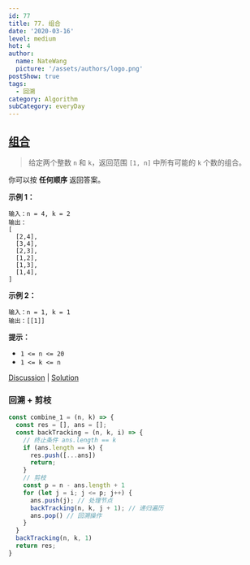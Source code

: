 ```yaml
---
id: 77
title: 77. 组合
date: '2020-03-16'
level: medium
hot: 4
author:
  name: NateWang
  picture: '/assets/authors/logo.png'
postShow: true
tags:
  - 回溯
category: Algorithm
subCategory: everyDay
---
```





## [组合](https://leetcode-cn.com/problems/combinations/description/)

> 给定两个整数 `n` 和 `k`，返回范围 `[1, n]` 中所有可能的 `k` 个数的组合。

你可以按 **任何顺序** 返回答案。

**示例 1：**

```
输入：n = 4, k = 2
输出：
[
  [2,4],
  [3,4],
  [2,3],
  [1,2],
  [1,3],
  [1,4],
]
```

**示例 2：**

```
输入：n = 1, k = 1
输出：[[1]]
```

**提示：**

- `1 <= n <= 20`
- `1 <= k <= n`


[Discussion](https://leetcode-cn.com/problems/combinations/comments/) | [Solution](https://leetcode-cn.com/problems/combinations/solution/)


### 回溯 + 剪枝


```js
const combine_1 = (n, k) => {
  const res = [], ans = [];
  const backTracking = (n, k, i) => {
    // 终止条件 ans.length == k
    if (ans.length == k) {
      res.push([...ans])
      return;
    }
    // 剪枝
    const p = n - ans.length + 1
    for (let j = i; j <= p; j++) {
      ans.push(j); // 处理节点
      backTracking(n, k, j + 1); // 递归遍历
      ans.pop() // 回溯操作
    }
  }
  backTracking(n, k, 1)
  return res;
}
```

